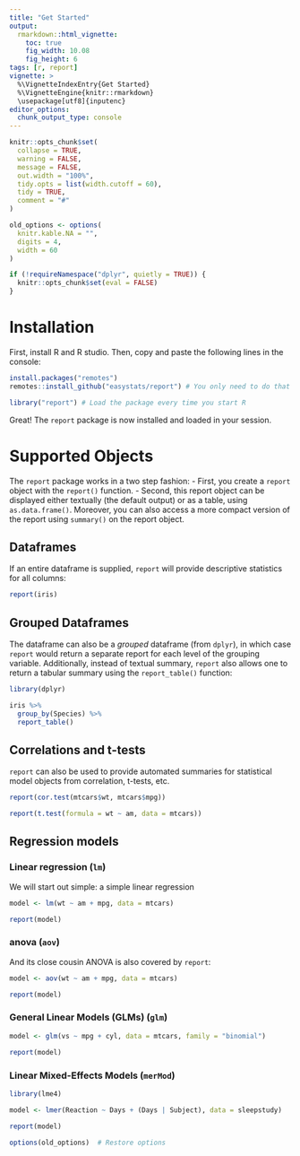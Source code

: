 ```yaml
---
title: "Get Started"
output: 
  rmarkdown::html_vignette:
    toc: true
    fig_width: 10.08
    fig_height: 6
tags: [r, report]
vignette: >
  %\VignetteIndexEntry{Get Started}
  %\VignetteEngine{knitr::rmarkdown}
  \usepackage[utf8]{inputenc}
editor_options: 
  chunk_output_type: console
---
```


```r
knitr::opts_chunk$set(
  collapse = TRUE,
  warning = FALSE,
  message = FALSE,
  out.width = "100%",
  tidy.opts = list(width.cutoff = 60),
  tidy = TRUE,
  comment = "#"
)

old_options <- options(
  knitr.kable.NA = "",
  digits = 4,
  width = 60
)

if (!requireNamespace("dplyr", quietly = TRUE)) {
  knitr::opts_chunk$set(eval = FALSE)
}
```

# Installation

First, install R and R studio. Then, copy and paste the following lines in the
console:

```r
install.packages("remotes")
remotes::install_github("easystats/report") # You only need to do that once
```

```r
library("report") # Load the package every time you start R
```

Great! The `report` package is now installed and loaded in your session.

# Supported Objects

The `report` package works in a two step fashion:
- First, you create a `report` object with the `report()` function.
- Second, this report object can be displayed either textually (the default
output) or as a table, using `as.data.frame()`. Moreover, you can also access a
more compact version of the report using `summary()` on the report object.

## Dataframes

If an entire dataframe is supplied, `report` will provide descriptive statistics
for all columns:

```r
report(iris)
```

## Grouped Dataframes

The dataframe can also be a *grouped* dataframe (from `dplyr`), in which case
`report` would return a separate report for each level of the grouping variable.
Additionally, instead of textual summary, `report` also allows one to return a
tabular summary using the `report_table()` function:

```r
library(dplyr)

iris %>%
  group_by(Species) %>%
  report_table()
```

## Correlations and t-tests

`report` can also be used to provide automated summaries for statistical model
objects from correlation, t-tests, etc.

```r
report(cor.test(mtcars$wt, mtcars$mpg))
```

```r
report(t.test(formula = wt ~ am, data = mtcars))
```

## Regression models

### Linear regression (`lm`)

We will start out simple: a simple linear regression

```r
model <- lm(wt ~ am + mpg, data = mtcars)

report(model)
```

### anova (`aov`)

And its close cousin ANOVA is also covered by `report`:

```r
model <- aov(wt ~ am + mpg, data = mtcars)

report(model)
```

### General Linear Models (GLMs) (`glm`)

```r
model <- glm(vs ~ mpg + cyl, data = mtcars, family = "binomial")

report(model)
```

### Linear Mixed-Effects Models (`merMod`)

```r
library(lme4)

model <- lmer(Reaction ~ Days + (Days | Subject), data = sleepstudy)

report(model)
```



```r
options(old_options)  # Restore options
```